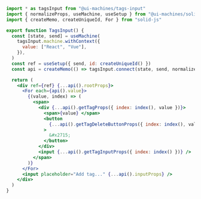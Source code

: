 ```jsx
import * as tagsInput from "@ui-machines/tags-input"
import { normalizeProps, useMachine, useSetup } from "@ui-machines/solid"
import { createMemo, createUniqueId, For } from "solid-js"

export function TagsInput() {
  const [state, send] = useMachine(
    tagsInput.machine.withContext({
      value: ["React", "Vue"],
    }),
  )
  const ref = useSetup({ send, id: createUniqueId() })
  const api = createMemo(() => tagsInput.connect(state, send, normalizeProps))

  return (
    <div ref={ref} {...api().rootProps}>
      <For each={api().value}>
        {(value, index) => (
          <span>
            <div {...api().getTagProps({ index: index(), value })}>
              <span>{value} </span>
              <button
                {...api().getTagDeleteButtonProps({ index: index(), value })}
              >
                &#x2715;
              </button>
            </div>
            <input {...api().getTagInputProps({ index: index() })} />
          </span>
        )}
      </For>
      <input placeholder="Add tag..." {...api().inputProps} />
    </div>
  )
}
```
